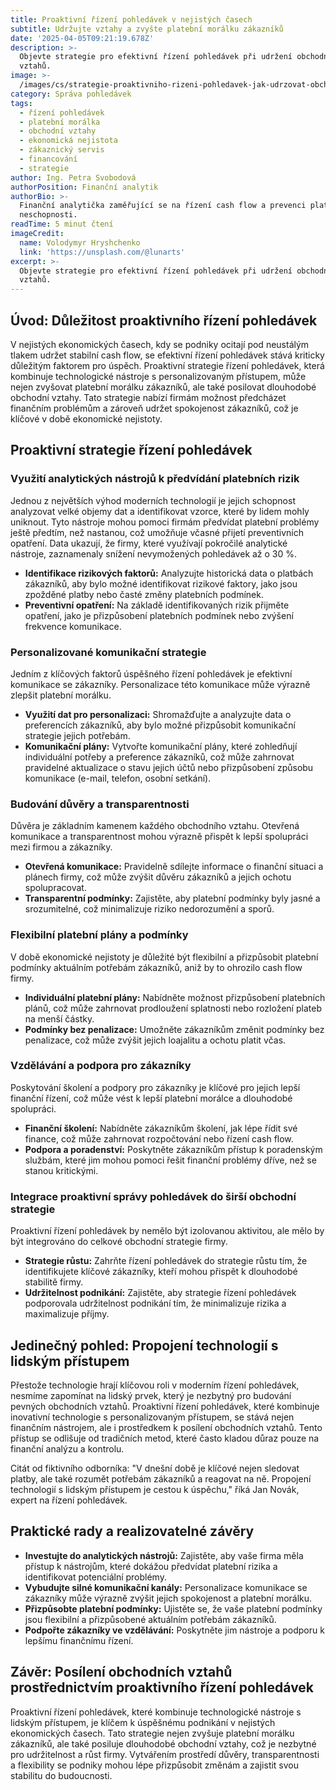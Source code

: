 ```yaml
---
title: Proaktivní řízení pohledávek v nejistých časech
subtitle: Udržujte vztahy a zvyšte platební morálku zákazníků
date: '2025-04-05T09:21:19.678Z'
description: >-
  Objevte strategie pro efektivní řízení pohledávek při udržení obchodních
  vztahů.
image: >-
  /images/cs/strategie-proaktivniho-rizeni-pohledavek-jak-udrzovat-obchodni-vztahy-a-zvysovat-platebni-moralku-zakazniku-v-nejistych-ekonomickych-casech-1743758479411.jpg
category: Správa pohledávek
tags:
  - řízení pohledávek
  - platební morálka
  - obchodní vztahy
  - ekonomická nejistota
  - zákaznický servis
  - financování
  - strategie
author: Ing. Petra Svobodová
authorPosition: Finanční analytik
authorBio: >-
  Finanční analytička zaměřující se na řízení cash flow a prevenci platební
  neschopnosti.
readTime: 5 minut čtení
imageCredit:
  name: Volodymyr Hryshchenko
  link: 'https://unsplash.com/@lunarts'
excerpt: >-
  Objevte strategie pro efektivní řízení pohledávek při udržení obchodních
  vztahů.
---
```

## Úvod: Důležitost proaktivního řízení pohledávek

V nejistých ekonomických časech, kdy se podniky ocitají pod neustálým tlakem udržet stabilní cash flow, se efektivní řízení pohledávek stává kriticky důležitým faktorem pro úspěch. Proaktivní strategie řízení pohledávek, která kombinuje technologické nástroje s personalizovaným přístupem, může nejen zvyšovat platební morálku zákazníků, ale také posilovat dlouhodobé obchodní vztahy. Tato strategie nabízí firmám možnost předcházet finančním problémům a zároveň udržet spokojenost zákazníků, což je klíčové v době ekonomické nejistoty.

## Proaktivní strategie řízení pohledávek

### Využití analytických nástrojů k předvídání platebních rizik

Jednou z největších výhod moderních technologií je jejich schopnost analyzovat velké objemy dat a identifikovat vzorce, které by lidem mohly uniknout. Tyto nástroje mohou pomoci firmám předvídat platební problémy ještě předtím, než nastanou, což umožňuje včasné přijetí preventivních opatření. Data ukazují, že firmy, které využívají pokročilé analytické nástroje, zaznamenaly snížení nevymožených pohledávek až o 30 %.

- **Identifikace rizikových faktorů:** Analyzujte historická data o platbách zákazníků, aby bylo možné identifikovat rizikové faktory, jako jsou zpožděné platby nebo časté změny platebních podmínek.
- **Preventivní opatření:** Na základě identifikovaných rizik přijměte opatření, jako je přizpůsobení platebních podmínek nebo zvýšení frekvence komunikace.

### Personalizované komunikační strategie

Jedním z klíčových faktorů úspěšného řízení pohledávek je efektivní komunikace se zákazníky. Personalizace této komunikace může výrazně zlepšit platební morálku.

- **Využití dat pro personalizaci:** Shromažďujte a analyzujte data o preferencích zákazníků, aby bylo možné přizpůsobit komunikační strategie jejich potřebám.
- **Komunikační plány:** Vytvořte komunikační plány, které zohledňují individuální potřeby a preference zákazníků, což může zahrnovat pravidelné aktualizace o stavu jejich účtů nebo přizpůsobení způsobu komunikace (e-mail, telefon, osobní setkání).

### Budování důvěry a transparentnosti

Důvěra je základním kamenem každého obchodního vztahu. Otevřená komunikace a transparentnost mohou výrazně přispět k lepší spolupráci mezi firmou a zákazníky.

- **Otevřená komunikace:** Pravidelně sdílejte informace o finanční situaci a plánech firmy, což může zvýšit důvěru zákazníků a jejich ochotu spolupracovat.
- **Transparentní podmínky:** Zajistěte, aby platební podmínky byly jasné a srozumitelné, což minimalizuje riziko nedorozumění a sporů.

### Flexibilní platební plány a podmínky

V době ekonomické nejistoty je důležité být flexibilní a přizpůsobit platební podmínky aktuálním potřebám zákazníků, aniž by to ohrozilo cash flow firmy.

- **Individuální platební plány:** Nabídněte možnost přizpůsobení platebních plánů, což může zahrnovat prodloužení splatnosti nebo rozložení plateb na menší částky.
- **Podmínky bez penalizace:** Umožněte zákazníkům změnit podmínky bez penalizace, což může zvýšit jejich loajalitu a ochotu platit včas.

### Vzdělávání a podpora pro zákazníky

Poskytování školení a podpory pro zákazníky je klíčové pro jejich lepší finanční řízení, což může vést k lepší platební morálce a dlouhodobé spolupráci.

- **Finanční školení:** Nabídněte zákazníkům školení, jak lépe řídit své finance, což může zahrnovat rozpočtování nebo řízení cash flow.
- **Podpora a poradenství:** Poskytněte zákazníkům přístup k poradenským službám, které jim mohou pomoci řešit finanční problémy dříve, než se stanou kritickými.

### Integrace proaktivní správy pohledávek do širší obchodní strategie

Proaktivní řízení pohledávek by nemělo být izolovanou aktivitou, ale mělo by být integrováno do celkové obchodní strategie firmy.

- **Strategie růstu:** Zahrňte řízení pohledávek do strategie růstu tím, že identifikujete klíčové zákazníky, kteří mohou přispět k dlouhodobé stabilitě firmy.
- **Udržitelnost podnikání:** Zajistěte, aby strategie řízení pohledávek podporovala udržitelnost podnikání tím, že minimalizuje rizika a maximalizuje příjmy.

## Jedinečný pohled: Propojení technologií s lidským přístupem

Přestože technologie hrají klíčovou roli v moderním řízení pohledávek, nesmíme zapomínat na lidský prvek, který je nezbytný pro budování pevných obchodních vztahů. Proaktivní řízení pohledávek, které kombinuje inovativní technologie s personalizovaným přístupem, se stává nejen finančním nástrojem, ale i prostředkem k posílení obchodních vztahů. Tento přístup se odlišuje od tradičních metod, které často kladou důraz pouze na finanční analýzu a kontrolu.

Citát od fiktivního odborníka: "V dnešní době je klíčové nejen sledovat platby, ale také rozumět potřebám zákazníků a reagovat na ně. Propojení technologií s lidským přístupem je cestou k úspěchu," říká Jan Novák, expert na řízení pohledávek.

## Praktické rady a realizovatelné závěry

- **Investujte do analytických nástrojů:** Zajistěte, aby vaše firma měla přístup k nástrojům, které dokážou předvídat platební rizika a identifikovat potenciální problémy.
- **Vybudujte silné komunikační kanály:** Personalizace komunikace se zákazníky může výrazně zvýšit jejich spokojenost a platební morálku.
- **Přizpůsobte platební podmínky:** Ujistěte se, že vaše platební podmínky jsou flexibilní a přizpůsobené aktuálním potřebám zákazníků.
- **Podpořte zákazníky ve vzdělávání:** Poskytněte jim nástroje a podporu k lepšímu finančnímu řízení.

## Závěr: Posílení obchodních vztahů prostřednictvím proaktivního řízení pohledávek

Proaktivní řízení pohledávek, které kombinuje technologické nástroje s lidským přístupem, je klíčem k úspěšnému podnikání v nejistých ekonomických časech. Tato strategie nejen zvyšuje platební morálku zákazníků, ale také posiluje dlouhodobé obchodní vztahy, což je nezbytné pro udržitelnost a růst firmy. Vytvářením prostředí důvěry, transparentnosti a flexibility se podniky mohou lépe přizpůsobit změnám a zajistit svou stabilitu do budoucnosti.

